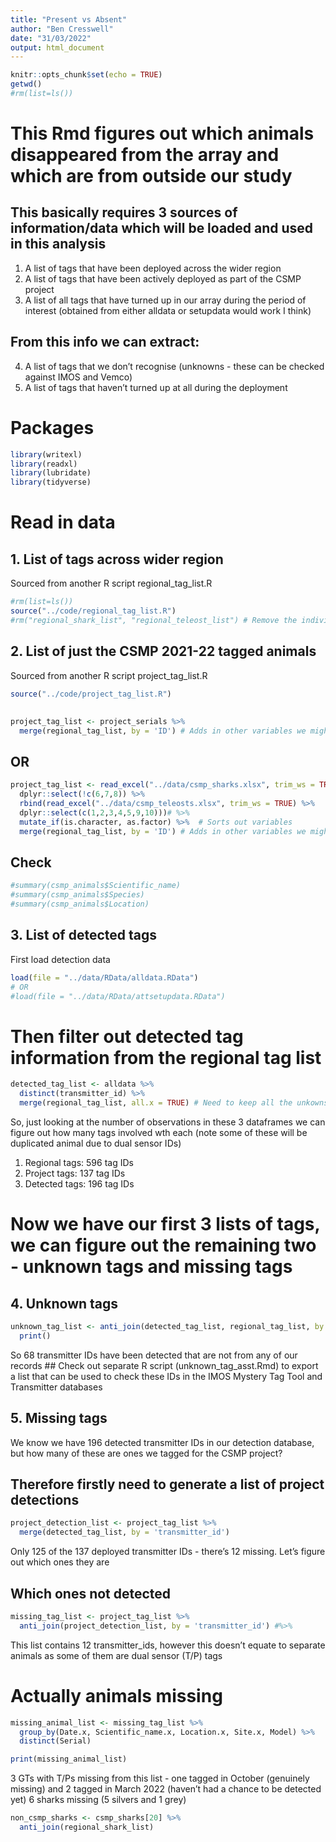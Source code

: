 ```yaml
---
title: "Present vs Absent"
author: "Ben Cresswell"
date: "31/03/2022"
output: html_document
---
```


```r
knitr::opts_chunk$set(echo = TRUE)
getwd()
#rm(list=ls())
```


# This Rmd figures out which animals disappeared from the array and which are from outside our study

## This basically requires 3 sources of information/data which will be loaded and used in this analysis

1. A list of tags that have been deployed across the wider region
2. A list of tags that have been actively deployed as part of the CSMP project
3. A list of all tags that have turned up in our array during the period of interest (obtained from either alldata or setupdata would work I think)

## From this info we can extract:
4. A list of tags that we don't recognise (unknowns - these can be checked against IMOS and Vemco)
5. A list of tags that haven't turned up at all during the deployment


# Packages
```r
library(writexl)
library(readxl)
library(lubridate)
library(tidyverse)
```


# Read in data

## 1. List of tags across wider region
Sourced from another R script regional_tag_list.R
```r
#rm(list=ls())
source("../code/regional_tag_list.R")
#rm("regional_shark_list", "regional_teleost_list") # Remove the individual shark and telost lists as we don't need them separately (for now)
```

## 2. List of just the CSMP 2021-22 tagged animals
Sourced from another R script project_tag_list.R
```r
source("../code/project_tag_list.R")
```


## 
```r
project_tag_list <- project_serials %>% 
  merge(regional_tag_list, by = 'ID') # Adds in other variables we might need
```









## OR
```r
project_tag_list <- read_excel("../data/csmp_sharks.xlsx", trim_ws = TRUE)# %>% 
  dplyr::select(!c(6,7,8)) %>% 
  rbind(read_excel("../data/csmp_teleosts.xlsx", trim_ws = TRUE) %>% 
  dplyr::select(c(1,2,3,4,5,9,10)))# %>% 
  mutate_if(is.character, as.factor) %>%  # Sorts out variables
  merge(regional_tag_list, by = 'ID') # Adds in other variables we might need
```


## Check
```r
#summary(csmp_animals$Scientific_name)
#summary(csmp_animals$Species)
#summary(csmp_animals$Location)
```


## 3. List of detected tags

First load detection data
```r
load(file = "../data/RData/alldata.RData")
# OR
#load(file = "../data/RData/attsetupdata.RData")
```

# Then filter out detected tag information from the regional tag list
```r
detected_tag_list <- alldata %>% 
  distinct(transmitter_id) %>% 
  merge(regional_tag_list, all.x = TRUE) # Need to keep all the unkowns in so all.x = TRUE. Heaps of NAs in this df because of this
```

So, just looking at the number of observations in these 3 dataframes we can figure out how many tags involved wth each (note some of these will be duplicated animal due to dual sensor IDs)

1. Regional tags: 596 tag IDs
2. Project tags:  137 tag IDs
3. Detected tags: 196 tag IDs


# Now we have our first 3 lists of tags, we can figure out the remaining two - unknown tags and missing tags


## 4. Unknown tags

```r
unknown_tag_list <- anti_join(detected_tag_list, regional_tag_list, by = 'transmitter_id') %>% # This function produces a list of unique 
  print()
```

So 68 transmitter IDs have been detected that are not from any of our records
## Check out separate R script (unknown_tag_asst.Rmd) to export a list that can be used to check these IDs in the IMOS Mystery Tag Tool and Transmitter databases


## 5. Missing tags

We know we have 196 detected transmitter IDs in our detection database, but how many of these are ones we tagged for the CSMP project?

## Therefore firstly need to generate a list of project detections

```r
project_detection_list <- project_tag_list %>% 
  merge(detected_tag_list, by = 'transmitter_id')
```
Only 125 of the 137 deployed transmitter IDs - there's 12 missing. Let's figure out which ones they are

## Which ones not detected
```r
missing_tag_list <- project_tag_list %>% 
  anti_join(project_detection_list, by = 'transmitter_id') #%>% 
```
This list contains 12 transmitter_ids, however this doesn't equate to separate animals as some of them are dual sensor (T/P) tags

# Actually animals missing
```r
missing_animal_list <- missing_tag_list %>% 
  group_by(Date.x, Scientific_name.x, Location.x, Site.x, Model) %>% 
  distinct(Serial)

print(missing_animal_list)
```

3 GTs with T/Ps missing from this list - one tagged in October (genuinely missing) and 2 tagged in March 2022 (haven't had a chance to be detected yet)
6 sharks missing (5 silvers and 1 grey)


```r
non_csmp_sharks <- csmp_sharks[20] %>% 
  anti_join(regional_shark_list)
```






